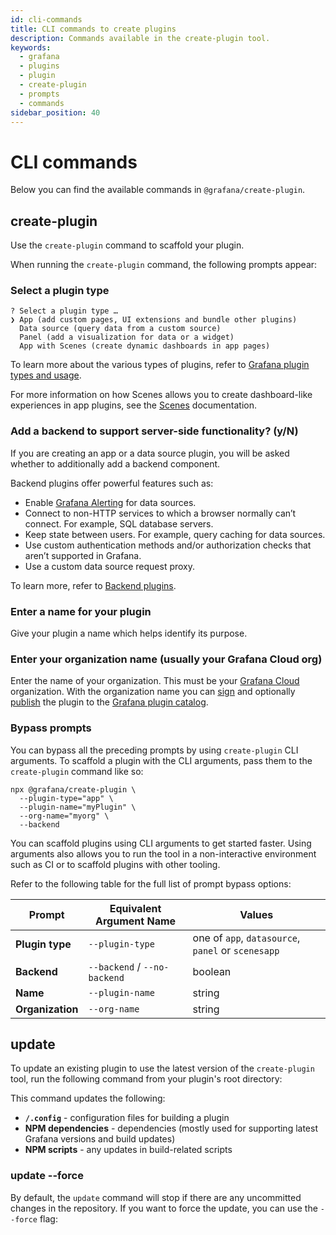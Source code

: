 ```yaml
---
id: cli-commands
title: CLI commands to create plugins
description: Commands available in the create-plugin tool.
keywords:
  - grafana
  - plugins
  - plugin
  - create-plugin
  - prompts
  - commands
sidebar_position: 40
---
```



# CLI commands

Below you can find the available commands in `@grafana/create-plugin`.

## create-plugin

Use the `create-plugin` command to scaffold your plugin.

<ScaffoldNPM />


When running the `create-plugin` command, the following prompts appear:

### Select a plugin type

```
? Select a plugin type …
❯ App (add custom pages, UI extensions and bundle other plugins)
  Data source (query data from a custom source)
  Panel (add a visualization for data or a widget)
  App with Scenes (create dynamic dashboards in app pages)
```

To learn more about the various types of plugins, refer to [Grafana plugin types and usage](../key-concepts/plugin-types-usage.md).

For more information on how Scenes allows you to create dashboard-like experiences in app plugins, see the [Scenes](https://grafana.com/developers/scenes) documentation.

### Add a backend to support server-side functionality? (y/N)

If you are creating an app or a data source plugin, you will be asked whether to additionally add a backend component.

Backend plugins offer powerful features such as:

- Enable [Grafana Alerting](https://grafana.com/docs/grafana/latest/alerting/) for data sources.
- Connect to non-HTTP services to which a browser normally can’t connect. For example, SQL database servers.
- Keep state between users. For example, query caching for data sources.
- Use custom authentication methods and/or authorization checks that aren’t supported in Grafana.
- Use a custom data source request proxy.

To learn more, refer to [Backend plugins](../key-concepts/backend-plugins/index.md).

### Enter a name for your plugin

Give your plugin a name which helps identify its purpose.

### Enter your organization name (usually your Grafana Cloud org)

Enter the name of your organization. This must be your [Grafana Cloud](https://grafana.com/signup/) organization. With the organization name you can [sign](../publish-a-plugin/sign-a-plugin.md) and optionally [publish](../publish-a-plugin/publish-or-update-a-plugin.md) the plugin to the [Grafana plugin catalog](https://grafana.com/grafana/plugins).

### Bypass prompts

You can bypass all the preceding prompts by using `create-plugin` CLI arguments.
To scaffold a plugin with the CLI arguments, pass them to the `create-plugin` command like so:

```
npx @grafana/create-plugin \
  --plugin-type="app" \
  --plugin-name="myPlugin" \
  --org-name="myorg" \
  --backend
```

You can scaffold plugins using CLI arguments to get started faster. Using arguments also allows you to run the tool in a non-interactive environment such as CI or to scaffold plugins with other tooling.

Refer to the following table for the full list of prompt bypass options:

| Prompt           | Equivalent Argument Name     | Values                                             |
| ---------------- | ---------------------------- | -------------------------------------------------- |
| **Plugin type**  | `--plugin-type`              | one of `app`, `datasource`, `panel` or `scenesapp` |
| **Backend**      | `--backend` / `--no-backend` | boolean                                            |
| **Name**         | `--plugin-name`              | string                                             |
| **Organization** | `--org-name`                 | string                                             |


## update

To update an existing plugin to use the latest version of the `create-plugin` tool, run the following command from your plugin's root directory:

<UpdateNPM />

This command updates the following:
* **`/.config`** - configuration files for building a plugin
* **NPM dependencies** - dependencies (mostly used for supporting latest Grafana versions and build updates)
* **NPM scripts** - any updates in build-related scripts

### update --force

By default, the `update` command will stop if there are any uncommitted changes in the repository. If you want to force the update, you can use the `--force` flag:

<UpdateForceNPM />

